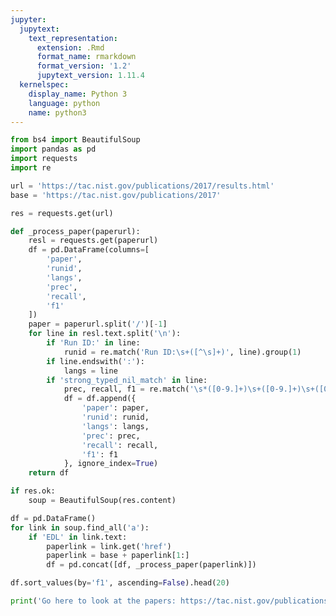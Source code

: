 ```yaml
---
jupyter:
  jupytext:
    text_representation:
      extension: .Rmd
      format_name: rmarkdown
      format_version: '1.2'
      jupytext_version: 1.11.4
  kernelspec:
    display_name: Python 3
    language: python
    name: python3
---
```


```python
from bs4 import BeautifulSoup
import pandas as pd
import requests
import re
```

```python
url = 'https://tac.nist.gov/publications/2017/results.html'
base = 'https://tac.nist.gov/publications/2017'
```

```python
res = requests.get(url)
```

```python
def _process_paper(paperurl):
    resl = requests.get(paperurl)
    df = pd.DataFrame(columns=[
        'paper',
        'runid',
        'langs',
        'prec',
        'recall',
        'f1'
    ])
    paper = paperurl.split('/')[-1]
    for line in resl.text.split('\n'):
        if 'Run ID:' in line:
            runid = re.match('Run ID:\s+([^\s]+)', line).group(1)
        if line.endswith(':'):
            langs = line
        if 'strong_typed_nil_match' in line:
            prec, recall, f1 = re.match('\s*([0-9.]+)\s+([0-9.]+)\s+([0-9.]+)\s*', line).groups()
            df = df.append({
                'paper': paper,
                'runid': runid,
                'langs': langs,
                'prec': prec,
                'recall': recall,
                'f1': f1
            }, ignore_index=True)
    return df
```

```python
if res.ok:
    soup = BeautifulSoup(res.content)
```

```python
df = pd.DataFrame()
for link in soup.find_all('a'):
    if 'EDL' in link.text:
        paperlink = link.get('href')
        paperlink = base + paperlink[1:]
        df = pd.concat([df, _process_paper(paperlink)])
```

```python
df.sort_values(by='f1', ascending=False).head(20)
```

```python
print('Go here to look at the papers: https://tac.nist.gov/publications/2017/papers.html')
```
